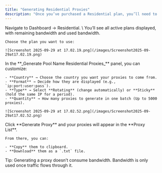 ```yaml
---
title: "Generating Residential Proxies"
description: "Once you’ve purchased a Residential plan, you’ll need to generate proxies before you can use them.  This process is handled directly in the Dashboard"
---
```


<Steps>
  <Step title="Select Your Plan">
    Navigate to Dashboard → Residential.  \
    You’ll see all active plans displayed, with remaining bandwidth and used bandwidth.

    Choose the plan you want to use:

    ![Screenshot 2025-09-29 at 17.02.19.png](/images/Screenshot2025-09-29at17.02.19.png)
  </Step>
  <Step title="Configure Your Settings">
    In the **_Generate Pool Name Residential Proxies_** panel, you can customize:

    - **Country** → Choose the country you want your proxies to come from.
    - **Format** → Decide how they are displayed (e.g., `ip:port:user:pass`).
    - **Type** → Select **Rotating** (change automatically) or **Sticky** (hold the same IP for a period).
    - **Quantity** → How many proxies to generate in one batch (Up to 5000 proxies).

    ![Screenshot 2025-09-29 at 17.02.52.png](/images/Screenshot2025-09-29at17.02.52.png)
  </Step>
  <Step title="Generate">
    Click **Generate Proxy** and your proxies will appear in the **Proxy List**.

    From there, you can:

    - **Copy** them to clipboard.
    - **Download** them as a `.txt` file.
  </Step>
</Steps>

<Tip>
  Tip: Generating a proxy doesn’t consume bandwidth. Bandwidth is only used once traffic flows through it.
</Tip>